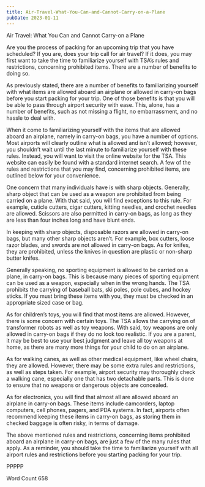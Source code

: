 ```yaml
---
title: Air-Travel-What-You-Can-and-Cannot-Carry-on-a-Plane
pubDate: 2023-01-11
---
```


Air Travel:  What You Can and Cannot Carry-on a Plane

Are you the process of packing for an upcoming trip that you have scheduled?  If you are, does your trip call for air travel?  If it does, you may first want to take the time to familiarize yourself with TSA’s rules and restrictions, concerning prohibited items.  There are a number of benefits to doing so.

As previously stated, there are a number of benefits to familiarizing yourself with what items are allowed aboard an airplane or allowed in carry-on bags before you start packing for your trip.  One of those benefits is that you will be able to pass through airport security with ease.  This, alone, has a number of benefits, such as not missing a flight, no embarrassment, and no hassle to deal with.

When it come to familiarizing yourself with the items that are allowed aboard an airplane, namely in carry-on bags, you have a number of options.  Most airports will clearly outline what is allowed and isn’t allowed; however, you shouldn’t wait until the last minute to familiarize yourself with these rules.  Instead, you will want to visit the online website for the TSA.  This website can easily be found with a standard internet search.  A few of the rules and restrictions that you may find, concerning prohibited items, are outlined below for your convenience.

One concern that many individuals have is with sharp objects.  Generally, sharp object that can be used as a weapon are prohibited from being carried on a plane.  With that said, you will find exceptions to this rule.  For example, cuticle cutters, cigar cutters, kitting needles, and crochet needles are allowed.  Scissors are also permitted in carry-on bags, as long as they are less than four inches long and have blunt ends.

In keeping with sharp objects, disposable razors are allowed in carry-on bags, but many other sharp objects aren’t.  For example, box cutters, loose razor blades, and swords are not allowed in carry-on bags.  As for knifes, they are prohibited, unless the knives in question are plastic or non-sharp butter knifes.

Generally speaking, no sporting equipment is allowed to be carried on a plane, in carry-on bags.  This is because many pieces of sporting equipment can be used as a weapon, especially when in the wrong hands.  The TSA prohibits the carrying of baseball bats, ski poles, pole cubes, and hockey sticks.  If you must bring these items with you, they must be checked in an appropriate sized case or bag.

As for children’s toys, you will find that most items are allowed.  However, there is some concern with certain toys.  The TSA allows the carrying on of transformer robots as well as toy weapons.  With said, toy weapons are only allowed in carry-on bags if they do no look too realistic.  If you are a parent, it may be best to use your best judgment and leave all toy weapons at home, as there are many more things for your child to do on an airplane.

As for walking canes, as well as other medical equipment, like wheel chairs, they are allowed.  However, there may be some extra rules and restrictions, as well as steps taken.  For example, airport security may thoroughly check a walking cane, especially one that has two detachable parts.  This is done to ensure that no weapons or dangerous objects are concealed.

As for electronics, you will find that almost all are allowed aboard an airplane in carry-on bags.  These items include camcorders, laptop computers, cell phones, pagers, and PDA systems.  In fact, airports often recommend keeping these items in carry-on bags, as storing them in checked baggage is often risky, in terms of damage.

The above mentioned rules and restrictions, concerning items prohibited aboard an airplane in carry-on bags, are just a few of the many rules that apply.  As a reminder, you should take the time to familiarize yourself with all airport rules and restrictions before you starting packing for your trip.

PPPPP

Word Count 658